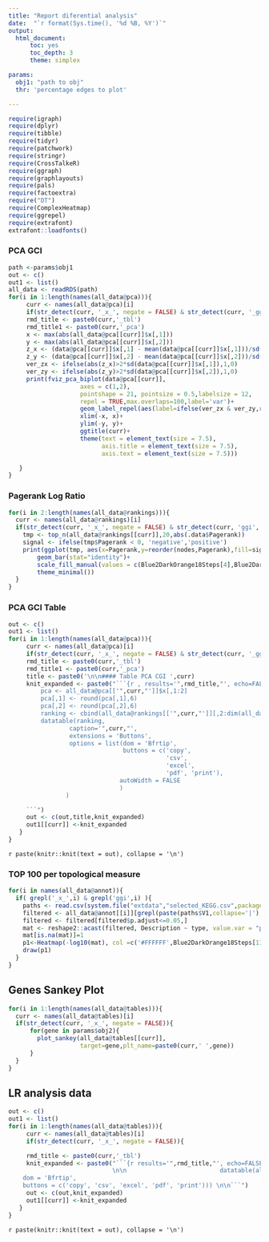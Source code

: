 ```yaml
---
title: "Report diferential analysis"
date:  "`r format(Sys.time(), '%d %B, %Y')`"
output:
  html_document:
      toc: yes
      toc_depth: 3
      theme: simplex

params:
  obj1: "path to obj"
  thr: 'percentage edges to plot'

---
```


```r
require(igraph)
require(dplyr)
require(tibble)
require(tidyr)
require(patchwork)
require(stringr)
require(CrossTalkeR)
require(ggraph)
require(graphlayouts)
require(pals)
require(factoextra)
require("DT")
require(ComplexHeatmap)
require(ggrepel)
require(extrafont)
extrafont::loadfonts()

```



### PCA GCI

```r
path <-params$obj1
out <- c()
out1 <- list()
all_data <- readRDS(path)
for(i in 1:length(names(all_data@pca))){
     curr <- names(all_data@pca)[i]
     if(str_detect(curr, '_x_', negate = FALSE) & str_detect(curr, '_ggi', negate = FALSE)){
     rmd_title <- paste0(curr,'_tbl')
     rmd_title1 <- paste0(curr,'_pca')
     x <- max(abs(all_data@pca[[curr]]$x[,1]))
     y <- max(abs(all_data@pca[[curr]]$x[,2]))
     z_x <- (data@pca[[curr]]$x[,1] - mean(data@pca[[curr]]$x[,1]))/sd(data@pca[[curr]]$x[,1])
     z_y <- (data@pca[[curr]]$x[,2] - mean(data@pca[[curr]]$x[,2]))/sd(data@pca[[curr]]$x[,2])
     ver_zx <- ifelse(abs(z_x)>2*sd(data@pca[[curr]]$x[,1]),1,0)
     ver_zy <- ifelse(abs(z_y)>2*sd(data@pca[[curr]]$x[,2]),1,0)
     print(fviz_pca_biplot(data@pca[[curr]],
                    axes = c(1,2),
                    pointshape = 21, pointsize = 0.5,labelsize = 12,
                    repel = TRUE,max.overlaps=100,label='var')+
                    geom_label_repel(aes(label=ifelse(ver_zx & ver_zy,rownames(data@pca[[curr]]$x),NA)),hjust=0, vjust=0,size = 7)+
                    xlim(-x, x)+
                    ylim(-y, y)+
                    ggtitle(curr)+
                    theme(text = element_text(size = 7.5),
                          axis.title = element_text(size = 7.5),
                          axis.text = element_text(size = 7.5)))

   }  
}

```

### Pagerank Log Ratio


```r
for(i in 2:length(names(all_data@rankings))){
  curr <- names(all_data@rankings)[i]
  if(str_detect(curr, '_x_', negate = FALSE) & str_detect(curr, 'ggi', negate = FALSE)){
    tmp <- top_n(all_data@rankings[[curr]],20,abs(.data$Pagerank))
    signal <- ifelse(tmp$Pagerank < 0, 'negative','positive')
    print(ggplot(tmp, aes(x=Pagerank,y=reorder(nodes,Pagerank),fill=signal))+
        geom_bar(stat="identity")+
        scale_fill_manual(values = c(Blue2DarkOrange18Steps[4],Blue2DarkOrange18Steps[14]))+
        theme_minimal())
  }  
}
```

### PCA GCI Table

```r
out <- c()
out1 <- list()
for(i in 1:length(names(all_data@pca))){
     curr <- names(all_data@pca)[i]
     if(str_detect(curr, '_x_', negate = FALSE) & str_detect(curr, '_ggi', negate = FALSE)){
     rmd_title <- paste0(curr,'_tbl')
     rmd_title1 <- paste0(curr,'_pca')
     title <- paste0('\n\n#### Table PCA CGI ',curr)
     knit_expanded <- paste0("```{r , results='",rmd_title,"', echo=FALSE, warning=FALSE}\n\n
         pca <- all_data@pca[['",curr,"']]$x[,1:2]
         pca[,1] <- round(pca[,1],6)
         pca[,2] <- round(pca[,2],6)
         ranking <- cbind(all_data@rankings[['",curr,"']][,2:dim(all_data@rankings[['",curr,"']])[2]],pca[all_data@rankings[['",curr,"']]$nodes,])
         datatable(ranking,
                 caption='",curr,"',
                 extensions = 'Buttons',
                 options = list(dom = 'Bfrtip',
                                buttons = c('copy',
                                            'csv',
                                            'excel',
                                            'pdf', 'print'),
                               autoWidth = FALSE
                               )
                )

     ```")
     out <- c(out,title,knit_expanded)
     out1[[curr]] <-knit_expanded
   }  
}

```
`r paste(knitr::knit(text = out), collapse = '\n')`

### TOP 100 per topological measure

```r
for(i in names(all_data@annot)){
  if( grepl('_x_',i) & grepl('ggi',i) ){
    paths <- read.csv(system.file("extdata","selected_KEGG.csv",package = "CrossTalkeR"),header=F)
    filtered <- all_data@annot[[i]][grepl(paste(paths$V1,collapse='|'), all_data@annot[[i]]$ID),]
    filtered <- filtered[filtered$p.adjust<=0.05,]
    mat <- reshape2::acast(filtered, Description ~ type, value.var = "p.adjust")
    mat[is.na(mat)]=1
    p1<-Heatmap(-log10(mat), col =c('#FFFFFF',Blue2DarkOrange18Steps[11:18]), column_title =i,name='-log10(p.adjust)')
    draw(p1)
  }
}

```

## Genes Sankey Plot

```r
for(i in 1:length(names(all_data@tables))){
  curr <- names(all_data@tables)[i]
  if(str_detect(curr, '_x_', negate = FALSE)){
      for(gene in params$obj2){
        plot_sankey(all_data@tables[[curr]],
                    target=gene,plt_name=paste0(curr,' ',gene))
      }
  }
}
```


## LR analysis data

```r
out <- c()
out1 <- list()
for(i in 1:length(names(all_data@tables))){
     curr <- names(all_data@tables)[i]
     if(str_detect(curr, '_x_', negate = FALSE)){

     rmd_title <- paste0(curr,'_tbl')
     knit_expanded <- paste0("```{r results='",rmd_title,"', echo=FALSE, warning=FALSE}
                             \n\n                          datatable(all_data@tables[['",curr,"']][,c('Ligand.Cluster','Receptor.Cluster','Ligand','Receptor' ,'MeanLR')],caption='",curr,"', extensions = 'Buttons', options = list(
    dom = 'Bfrtip',
    buttons = c('copy', 'csv', 'excel', 'pdf', 'print'))) \n\n```")
     out <- c(out,knit_expanded)
     out1[[curr]] <-knit_expanded
   }
}

```

`r paste(knitr::knit(text = out), collapse = '\n')`
